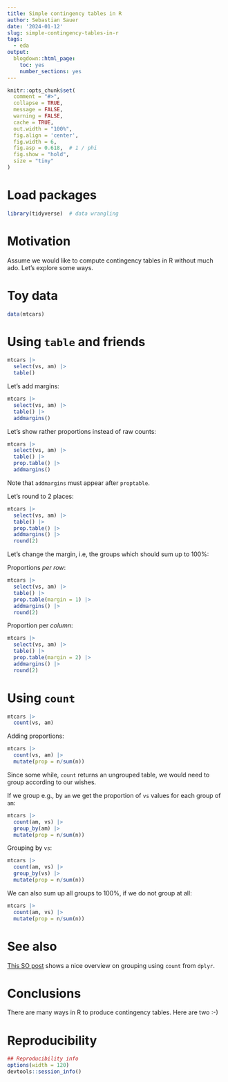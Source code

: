 ```yaml
---
title: Simple contingency tables in R
author: Sebastian Sauer
date: '2024-01-12'
slug: simple-contingency-tables-in-r
tags:
  - eda
output:
  blogdown::html_page:
    toc: yes
    number_sections: yes
---
```




```r
knitr::opts_chunk$set(
  comment = "#>",
  collapse = TRUE,
  message = FALSE,
  warning = FALSE,
  cache = TRUE,
  out.width = "100%",
  fig.align = 'center',
  fig.width = 6,
  fig.asp = 0.618,  # 1 / phi
  fig.show = "hold",
  size = "tiny"
)
```



# Load packages

```r
library(tidyverse)  # data wrangling
```


# Motivation

Assume we would like to compute contingency tables in R without much ado. Let's explore some ways.

# Toy data

```r
data(mtcars)
```



# Using `table` and friends


```r
mtcars |> 
  select(vs, am) |> 
  table()
```

Let's add margins:

```r
mtcars |> 
  select(vs, am) |> 
  table() |> 
  addmargins()
```

Let's show rather proportions instead of raw counts:

```r
mtcars |> 
  select(vs, am) |> 
  table() |> 
  prop.table() |> 
  addmargins()
```

Note that `addmargins` must appear after `proptable`. 

Let's round to 2 places:


```r
mtcars |> 
  select(vs, am) |> 
  table() |> 
  prop.table() |> 
  addmargins() |> 
  round(2)
```


Let's change the margin, i.e, the groups which should sum up to 100%:


Proportions *per row*:

```r
mtcars |> 
  select(vs, am) |> 
  table() |> 
  prop.table(margin = 1) |> 
  addmargins() |> 
  round(2)
```

Proportion per *column*:

```r
mtcars |> 
  select(vs, am) |> 
  table() |> 
  prop.table(margin = 2) |> 
  addmargins() |> 
  round(2)
```



# Using `count`


```r
mtcars |> 
  count(vs, am)
```


Adding proportions:

```r
mtcars |> 
  count(vs, am) |> 
  mutate(prop = n/sum(n))
```


Since some while, `count` returns an ungrouped table, we would need to group according to our wishes.

If we group e.g., by `am` we get the proportion of `vs` values for each group of `am`:

```r
mtcars |> 
  count(am, vs) |> 
  group_by(am) |> 
  mutate(prop = n/sum(n))
```


Grouping by `vs`:

```r
mtcars |> 
  count(am, vs) |> 
  group_by(vs) |> 
  mutate(prop = n/sum(n))
```


We can also sum up all groups to 100%, if we do not group at all:


```r
mtcars |> 
  count(am, vs) |> 
  mutate(prop = n/sum(n))
```


# See also

[This SO post](https://stackoverflow.com/questions/24576515/relative-frequencies-proportions-with-dplyr) shows a nice overview on grouping using `count` from `dplyr`.



# Conclusions


There are many ways in R to produce contingency tables. Here are two :-)



# Reproducibility

```r
## Reproducibility info
options(width = 120)
devtools::session_info()

```


